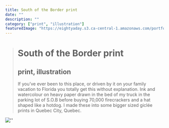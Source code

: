 ```yaml
---
title: South of the Border print
date: ""
description: ""
category: ["print", "illustration"]
featuredImage: "https://eightyaday.s3.ca-central-1.amazonaws.com/portfolio/south-of-the-border/south-of-the-border-preview.jpg"
---
```


> # South of the Border print
>
> ## print, illustration
>
> If you’ve ever been to this place, or driven by it on your family vacation to Florida you totally get this without explanation. Ink and watercolour on heavy paper drawn in the bed of my truck in the parking lot of S.O.B before buying 70,000 firecrackers and a hat shaped like a hotdog. I made these into some bigger sized giclée prints in Quebec City, Quebec.

![''](https://eightyaday.s3.ca-central-1.amazonaws.com/portfolio/south-of-the-border/south-of-the-border-01.jpg)
